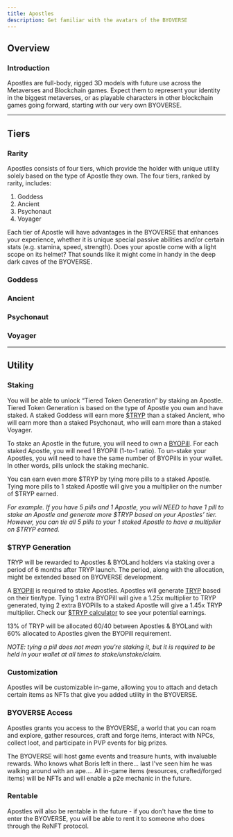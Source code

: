 ```yaml
---
title: Apostles
description: Get familiar with the avatars of the BYOVERSE
---
```



<Player src="apostles-promo.mp4" />

## Overview
### Introduction

Apostles are full-body, rigged 3D models with future use across the Metaverses and Blockchain games. Expect them to represent your identity in the biggest metaverses, or as playable characters in other blockchain games going forward, starting with our very own BYOVERSE.

---

## Tiers
### Rarity
Apostles consists of four tiers, which provide the holder with unique utility solely based on the type of Apostle they own. The four tiers, ranked by rarity, includes:

1. Goddess
2. Ancient
3. Psychonaut
4. Voyager

Each tier of Apostle will have advantages in the BYOVERSE that enhances your experience, whether it is unique special passive abilities and/or certain stats (e.g. stamina, speed, strength). Does your apostle come with a light scope on its helmet? That sounds like it might come in handy in the deep dark caves of the BYOVERSE.

### Goddess
<Infographic src="/docs/byopills-goddess-properties.jpg" description="Breakdown of Goddess properties" credit="0xseba"/>

### Ancient
<Infographic src="/docs/byopills-ancient-properties.jpg" description="Breakdown of Ancient properties" credit="0xseba"/>

### Psychonaut
<Infographic src="/docs/byopills-psychonaut-properties.jpg" description="Breakdown of Psychonaut properties" credit="0xseba"/>

### Voyager
<Infographic src="/docs/byopills-voyager-properties.jpg" description="Breakdown of Voyager properties" credit="0xseba"/>

---

## Utility

### Staking
You will be able to unlock “Tiered Token Generation” by staking an Apostle. Tiered Token Generation is based on the type of Apostle you own and have staked. A staked Goddess will earn more [$TRYP](/docs/tryp/) than a staked Ancient, who will earn more than a staked Psychonaut, who will earn more than a staked Voyager.

To stake an Apostle in the future, you will need to own a [BYOPill](/docs/byopills/). For each staked Apostle, you will need 1 BYOPill (1-to-1 ratio). To un-stake your Apostles, you will need to have the same number of BYOPills in your wallet. In other words, pills unlock the staking mechanic.

You can earn even more $TRYP by tying more pills to a staked Apostle. Tying more pills to 1 staked Apostle will give you a multiplier on the number of $TRYP earned.

*‍For example. If you have 5 pills and 1 Apostle, you will NEED to have 1 pill to stake an Apostle and generate more $TRYP based on your Apostles’ tier. However, you can tie all 5 pills to your 1 staked Apostle to have a multiplier on $TRYP earned.*

### $TRYP Generation
TRYP will be rewarded to Apostles & BYOLand holders via staking over a period of 6 months after TRYP launch. The period, along with the allocation, might be extended based on BYOVERSE development.

A [BYOPill](/docs/byopills) is required to stake Apostles. Apostles will generate [TRYP](/docs/tryp) based on their tier/type. Tying 1 extra BYOPill will give a 1.25x multiplier to TRYP generated, tying 2 extra BYOPills to a staked Apostle will give a 1.45x TRYP multiplier. Check our [$TRYP calculator](/docs/tryp-calculator#apostles) to see your potential earnings.

13% of TRYP will be allocated 60/40 between Apostles & BYOLand with 60% allocated to Apostles given the BYOPill requirement. 

*NOTE: tying a pill does not mean you're staking it, but it is required to be held in your wallet at all times to stake/unstake/claim.*

### Customization
Apostles will be customizable in-game, allowing you to attach and detach certain items as NFTs that give you added utility in the BYOVERSE.

### BYOVERSE Access
Apostles grants you access to the BYOVERSE, a world that you can roam and explore, gather resources, craft and forge items, interact with NPCs, collect loot, and participate in PVP events for big prizes. 

The BYOVERSE will host game events and treasure hunts, with invaluable rewards. Who knows what Boris left in there... last I've seen him he was walking around with an ape.... All in-game items (resources, crafted/forged items) will be NFTs and will enable a p2e mechanic in the future.

### Rentable
Apostles will also be rentable in the future - if you don't have the time to enter the BYOVERSE, you will be able to rent it to someone who does through the ReNFT protocol.
